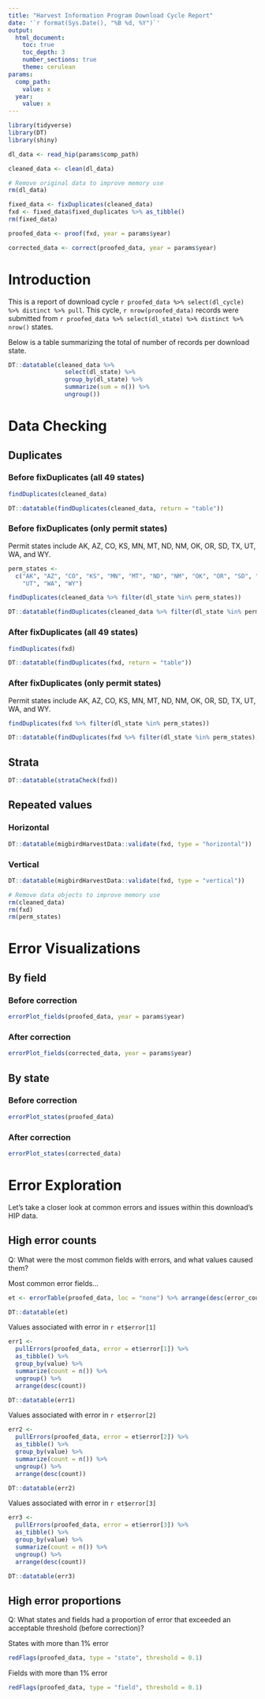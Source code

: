 ```yaml
---
title: "Harvest Information Program Download Cycle Report"
date: '`r format(Sys.Date(), "%B %d, %Y")`'
output: 
  html_document:
    toc: true
    toc_depth: 3
    number_sections: true
    theme: cerulean
params:
  comp_path:
    value: x
  year:
    value: x
---
```


```r
library(tidyverse)
library(DT)
library(shiny)
```

```r

dl_data <- read_hip(params$comp_path)

cleaned_data <- clean(dl_data)

# Remove original data to improve memory use
rm(dl_data)

fixed_data <- fixDuplicates(cleaned_data)
fxd <- fixed_data$fixed_duplicates %>% as_tibble()
rm(fixed_data)

proofed_data <- proof(fxd, year = params$year)

corrected_data <- correct(proofed_data, year = params$year)

```

# Introduction

This is a report of download cycle `r proofed_data %>% select(dl_cycle) %>% distinct %>% pull`. This cycle, `r nrow(proofed_data)` records were submitted from `r proofed_data %>% select(dl_state) %>% distinct %>% nrow()` states.

Below is a table summarizing the total of number of records per download state.

```r

DT::datatable(cleaned_data %>% 
                select(dl_state) %>% 
                group_by(dl_state) %>% 
                summarize(sum = n()) %>% 
                ungroup())

```

# Data Checking

## Duplicates

### Before fixDuplicates (all 49 states)

```r
findDuplicates(cleaned_data)

DT::datatable(findDuplicates(cleaned_data, return = "table"))
```

### Before fixDuplicates (only permit states)

Permit states include AK, AZ, CO, KS, MN, MT, ND, NM, OK, OR, SD, TX, UT, WA, and WY.

```r
perm_states <- 
  c("AK", "AZ", "CO", "KS", "MN", "MT", "ND", "NM", "OK", "OR", "SD", "TX", 
    "UT", "WA", "WY")

findDuplicates(cleaned_data %>% filter(dl_state %in% perm_states))

DT::datatable(findDuplicates(cleaned_data %>% filter(dl_state %in% perm_states), return = "table"))
```

### After fixDuplicates (all 49 states)

```r
findDuplicates(fxd)

DT::datatable(findDuplicates(fxd, return = "table"))
```

### After fixDuplicates (only permit states)

Permit states include AK, AZ, CO, KS, MN, MT, ND, NM, OK, OR, SD, TX, UT, WA, and WY.

```r
findDuplicates(fxd %>% filter(dl_state %in% perm_states))

DT::datatable(findDuplicates(fxd %>% filter(dl_state %in% perm_states), return = "table"))
```

## Strata

```r
DT::datatable(strataCheck(fxd))
```

## Repeated values

### Horizontal

```r
DT::datatable(migbirdHarvestData::validate(fxd, type = "horizontal"))
```

### Vertical

```r
DT::datatable(migbirdHarvestData::validate(fxd, type = "vertical"))
```

```r

# Remove data objects to improve memory use
rm(cleaned_data)
rm(fxd)
rm(perm_states)
```

# Error Visualizations

## By field

### Before correction

```r
errorPlot_fields(proofed_data, year = params$year)
```

### After correction

```r
errorPlot_fields(corrected_data, year = params$year)
```

## By state

### Before correction

```r
errorPlot_states(proofed_data)
```

### After correction

```r
errorPlot_states(corrected_data)
```

# Error Exploration

Let's take a closer look at common errors and issues within this download's HIP data.

## High error counts

Q: What were the most common fields with errors, and what values caused them?

Most common error fields...

```r
et <- errorTable(proofed_data, loc = "none") %>% arrange(desc(error_count))

DT::datatable(et)
```

Values associated with error in `r et$error[1]`

```r
err1 <- 
  pullErrors(proofed_data, error = et$error[1]) %>% 
  as_tibble() %>% 
  group_by(value) %>% 
  summarize(count = n()) %>% 
  ungroup() %>% 
  arrange(desc(count))

DT::datatable(err1)
```

Values associated with error in `r et$error[2]`

```r
err2 <- 
  pullErrors(proofed_data, error = et$error[2]) %>% 
  as_tibble() %>% 
  group_by(value) %>% 
  summarize(count = n()) %>% 
  ungroup() %>% 
  arrange(desc(count))

DT::datatable(err2)
```

Values associated with error in `r et$error[3]`

```r
err3 <- 
  pullErrors(proofed_data, error = et$error[3]) %>% 
  as_tibble() %>% 
  group_by(value) %>% 
  summarize(count = n()) %>% 
  ungroup() %>% 
  arrange(desc(count))

DT::datatable(err3)
```

## High error proportions

Q: What states and fields had a proportion of error that exceeded an acceptable threshold (before correction)?

States with more than 1% error

```r
redFlags(proofed_data, type = "state", threshold = 0.1)
```

Fields with more than 1% error

```r
redFlags(proofed_data, type = "field", threshold = 0.1)
```

